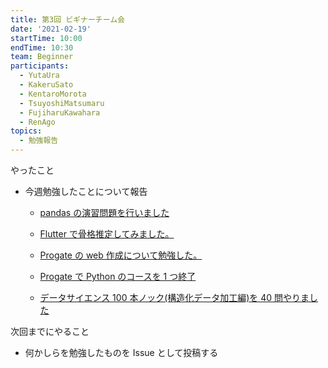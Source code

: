 ```yaml
---
title: 第3回 ビギナーチーム会
date: '2021-02-19'
startTime: 10:00
endTime: 10:30
team: Beginner
participants:
  - YutaUra
  - KakeruSato
  - KentaroMorota
  - TsuyoshiMatsumaru
  - FujiharuKawahara
  - RenAgo
topics:
  - 勉強報告
---
```


やったこと

- 今週勉強したことについて報告

  - <user name="KakeruSato" />

    [pandas の演習問題を行いました](https://github.com/ycu-engine/community/issues/14)

  - <user name="TsuyoshiMatsumaru" />

    [Flutter で骨格推定してみました。](https://github.com/ycu-engine/community/issues/14)

  - <user name="RenAgo" />

    [Progate の web 作成について勉強した。](https://github.com/ycu-engine/community/issues/16)

  - <user name="FujiharuKawahara" />

    [Progate で Python のコースを 1 つ終了](https://github.com/ycu-engine/community/issues/17)

  - <user name="KentaroMorota" />

    [データサイエンス 100 本ノック(構造化データ加工編)を 40 問やりました](https://github.com/ycu-engine/community/issues/18)

次回までにやること

- 何かしらを勉強したものを Issue として投稿する
